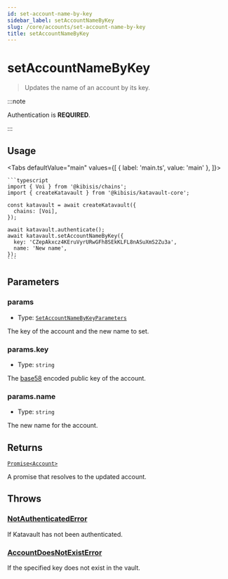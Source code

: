 ```yaml
---
id: set-account-name-by-key
sidebar_label: setAccountNameByKey
slug: /core/accounts/set-account-name-by-key
title: setAccountNameByKey
---
```



<!-- components -->

<!-- constants -->

# setAccountNameByKey

> Updates the name of an account by its key.

:::note

Authentication is **REQUIRED**.

:::

<SectionBreak />

## Usage

<Tabs
  defaultValue="main"
  values={[
    { label: 'main.ts', value: 'main' },
  ]}>
  <TabItem value="main">

    ```typescript
    import { Voi } from '@kibisis/chains';
    import { createKatavault } from '@kibisis/katavault-core';

    const katavault = await createKatavault({
      chains: [Voi],
    });

    await katavault.authenticate();
    await katavault.setAccountNameByKey({
      key: 'CZepAkxcz4KEruVyrURwGFh8SEkKLFL8nASuXmS2Zu3a',
      name: 'New name',
    });
    ```

  </TabItem>
</Tabs>

<SectionBreak />

## Parameters

### params

* Type: [`SetAccountNameByKeyParameters`](04-glossary/02-types.mdx#setaccountnamebykeyparameters)

The key of the account and the new name to set.

### params.key

* Type: `string`

The <a href={BASE_58_SPECIFICATION_URL} rel="noopener noreferrer" target="_blank">base58</a> encoded public key of the account.

### params.name

* Type: `string`

The new name for the account.

<SectionBreak />

## Returns

[`Promise<Account>`](04-glossary/02-types.mdx#account)

A promise that resolves to the updated account.

<SectionBreak />

## Throws

### [NotAuthenticatedError](04-glossary/03-errors.mdx#notauthenticatederror)

If Katavault has not been authenticated.

### [AccountDoesNotExistError](04-glossary/03-errors.mdx#accountdoesnotexisterror)

If the specified key does not exist in the vault.
